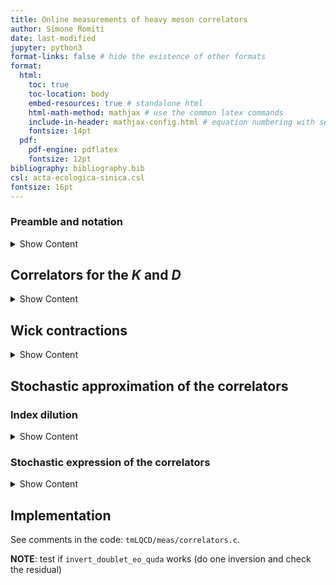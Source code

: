 ```yaml
---
title: Online measurements of heavy meson correlators
author: Simone Romiti
date: last-modified
jupyter: python3
format-links: false # hide the existence of other formats
format:
  html:
    toc: true
    toc-location: body
    embed-resources: true # standalone html
    html-math-method: mathjax # use the common latex commands
    include-in-header: mathjax-config.html # equation numbering with sections
    fontsize: 14pt
  pdf:
    pdf-engine: pdflatex
    fontsize: 12pt
bibliography: bibliography.bib
csl: acta-ecologica-sinica.csl
fontsize: 16pt
---
```


### Preamble and notation
<details>
  <summary>Show Content</summary>

`tmLQCD`can compute the correlators for the heavy mesons $K$ and $D$.
The twisted mass formulation of the heavy doublet $(s, c)$ is such that $K$ and $D$ mix in the spectral decomposition @baron2011computing.
In fact, the Dirac operator is not diagonal in flavor,
and the extraction of their masses requires the evaluation of a $(2 \times 2) \otimes (2 \times 2)$ matrix of correlators.
In the following we use the twisted basis $\chi$ for fermion fields:
<!--  -->
\begin{align}
\label{eq:LightFlavorSpinorFields}
\chi_{\ell} &= 
    \begin{bmatrix}
    {\chi}_{u} \\
    0
    \end{bmatrix}
    +
    \begin{bmatrix}
    0 \\
    {\chi}_{d}
    \end{bmatrix}
\, , \\[1em] 
\label{eq:HeavyFlavorSpinorFields}
\chi_{h} &= 
    \begin{bmatrix}
    {\chi}_{c} \\
    0
    \end{bmatrix}
    +
    \begin{bmatrix}
    0 \\
    {\chi}_{s}
    \end{bmatrix}
\, .
\end{align}
<!--  -->

</details>

## Correlators for the $K$ and $D$

<details>
  <summary>Show Content</summary>

The required correlators are given by the following
expectation values on the interacting vacuum
${\bra{\Omega} \cdot \ket{\Omega} = \braket{\cdot}}$:
<!--  -->
\begin{equation}
\begin{split}
{C}^{h_i, h_j}_{\Gamma_1, \Gamma_2}(t) &=
- \eta_1 \frac{1}{V} 
\sum_{\vec{x}} 
\mathcal{C}^{h_i, h_j}_{\Gamma_1, \Gamma_2}(t, \vec{x})
\\
&=
\eta_{1} \eta_{2}
\frac{1}{V} 
\sum_{\vec{x}} 
\braket{
[\bar{\chi}_{d} \Gamma_1 \chi_{h_i}](x)
[\bar{\chi}_{d} \Gamma_2 \chi_{h_j}]^{\dagger}(0)
}
\, ,
\end{split}
\end{equation}
<!--  -->
where $h_i=c,s$, $\Gamma_i = 1, \gamma_5$.
The minus sign will vanish when doing the Wick contractions,
while
$\eta_{\mathbb{1}} = 1$ and $\eta_{\gamma_5} = -1$ 
are used just to compensate the sign change when daggering the spinor bilinears at the source:
<!--  -->
\begin{equation}
\eta_\Gamma (\bar{\chi}_a \Gamma \chi_b)^\dagger = 
\eta_\Gamma \bar{\chi}_b \gamma_0 \Gamma^\dagger \gamma_0 \chi_a =
\bar{\chi}_b \Gamma \chi_a 
\, .
\end{equation}
<!--  -->

We now write the explicit Wick contractions for the object:
<!--  -->
\begin{equation}
\begin{split}
\mathcal{C}^{h_i, h_j}_{\Gamma_1, \Gamma_2}(t, \vec{x}) &=
- \eta_{2}
\braket{
[\bar{\chi}_{d} \Gamma_1 \chi_{h_i}](x)
[\bar{\chi}_{d} \Gamma_2 \chi_{h_j}]^{\dagger}(0)
}
\\
&= - \braket{
[\bar{\chi}_{d} \Gamma_1 \chi_{h_i}](x)
[\bar{\chi}_{h_j} \Gamma_2 \chi_{d}](0)
}
\end{split}
\end{equation}
<!--  -->

::: {.remark}

1. The spinor fields $\chi_{u,d}$ and $\chi_{c,s}$ of eq. 
\eqref{eq:LightFlavorSpinorFields} and 
\eqref{eq:HeavyFlavorSpinorFields} 
can be obtained with the projector:
<!--  -->
\begin{equation}
P_{i} = \frac{1}{2} [1 + (-1)^i \sigma_3] \, , \, i=0,1
\, ,
\end{equation}
<!--  -->
where ${\sigma_3 = 
    \begin{bmatrix}
    1 & 0 \\
    0 & -1
    \end{bmatrix}
    }$.
    As a projector, it satisfies $P_i^2 = P_i$.
    Moreover $\sigma_3 = \sigma_3^\dagger$, 
    hence $P_i^\dagger = P_i$.

2. Obviously, $P_i$ commutes with the $\gamma$ matrices as they act on different spaces.

3. The action of $\sigma_1$ swaps the up and down flavor components of a spinor.
:::

</details>

## Wick contractions

<details>
  <summary>Show Content</summary>

Using the above remarks,
we can write:
<!--  -->
\begin{equation}
\begin{split}
\mathcal{C}^{h_i, h_j}_{\Gamma_1, \Gamma_2}(t, \vec{x}) &=
- \braket{
[\bar{\chi}_{d} \Gamma_1 \chi_{h_i}](x)
[\bar{\chi}_{h_j} \Gamma_2 \chi_{d}](0)
}
\\
&= 
- \braket{
[\bar{\chi}_{\ell} \Gamma_1 (\sigma_1)^{1-i} P_i \chi_{h}](x)
[\bar{\chi}_{h} P_j (\sigma_1)^{1-j} \Gamma_2 \chi_{\ell}](0)
}
\, .
\end{split}
\end{equation}
<!--  -->
An implicit summation on flavor indices is understood.

We now call $S = D^{-1}$ the inverse of the Dirac operator
and use Wick's theorem:
<!--  -->
\begin{equation}
\braket{\Psi_{a}(x) \bar{\Psi}_{b}(0)} = S_{ab}(x|0) \, ,
\end{equation}
<!--  -->
where $a$ and $b$ are a shortcut for the other indices of the spinor (spin, flavor, color, etc.).
The correlator is:
<!--  -->
\begin{equation}
\mathcal{C}^{h_i, h_j}_{\Gamma_1, \Gamma_2}(t, \vec{x}) 
=
\operatorname{Tr} \left[
S_\ell(0|x) 
(\sigma_1)^{1-i} P_i \Gamma_1
S_h(x|0)
P_j (\sigma_1)^{1-j} \Gamma_2
\right]
\end{equation}
<!--  -->

We now use $\gamma_5$ hermiticity:
$(S_\ell) = \sigma_1 \gamma_5 S_\ell^\dagger \gamma_5 \sigma_1$.
Please note that the $\dagger$ is not on flavor space indices,
but here it makes no difference because $S_\ell$ is diagonal in flavor.
Our correlator becomes:
<!--  -->
\begin{equation}
\mathcal{C}^{h_i, h_j}_{\Gamma_1, \Gamma_2}(t, \vec{x}) 
=
\operatorname{Tr}
\left[
    S_h(x|0) 
    \Gamma_2 \gamma_5 
    P_j (\sigma_1)^{j} 
    (S_\ell)^\dagger (x|0) 
    (\sigma_1)^i P_i 
    \gamma_5 \Gamma_1
\right]
\, .
\end{equation}
<!--  -->
Upon a careful calculation for all values $i,j = 0,1$ we find, equivalently (using spacetime translational symmetry):
<!--  -->
\begin{equation} \label{eq:C.hihj.Gamma1Gamma2}
\begin{split}
\mathcal{C}^{h_i, h_j}_{\Gamma_1, \Gamma_2}(t, \vec{x}) 
&=
\operatorname{Tr}
\left[
    (S_h)_{f_i f_j} (x|0) 
    \Gamma_2 \gamma_5 
    (S_u)^\dagger (x|0) 
    \gamma_5 \Gamma_1
\right]
\end{split}
\end{equation}
<!--  -->
This is a generalized case of eq. (A9) of @PhysRevD.59.074503.

</details>


## Stochastic approximation of the correlators

### Index dilution

<details>
  <summary>Show Content</summary>


We now make the following remark. If we want to invert numerically the system $D_{ij} \psi_{j} = \eta_{i}$ (where the $i,j$ indices include all internal indices), we have:

\begin{equation}
D_{ij} \psi_{j} = \eta_{i} \, \implies 
\psi_{i} = S_{ij} \eta_{j} \, .
\end{equation}

If $\eta_i \eta_j^{*} = \delta_{ij}$ we have:

\begin{equation}
S_{ij} = \psi_{i} \eta_{j}^{*} \, .
\end{equation}

---

We can also use **index dilution** in order to select the components we want. In fact, if we define: $\eta_i^{(a)} = \eta \delta_{i}^{a}$, with $\eta^{*} \eta =1$ we have:

\begin{equation}
S_{ab} = S_{ij} \delta_{i}^{a} \delta_{j}^{b} = 
S_{ij} (\eta^{*} \delta_{i}^{a}) (\eta \delta_{j}^{b}) =
\psi_{i}^{(b)} (\eta_{i}^{a})^{*} 
= \eta^{(a)} \cdot \psi^{(b)} \, .
\end{equation}

</details>

### Stochastic expression of the correlators

<details>
  <summary>Show Content</summary>

We now approximate the propagator using stochastic sources.
Additionally, we use:

- The one-end-trick @Boucaud:2008xu: non vanishing source only at $x=0$.
- Same source for light and heavy doublet
- Spin dilution (cf. @foley2005practical): one source for each Dirac index $\beta$, with unit norm in color space. The components with index different from the dilution index are set to zero:
    <!--  -->
    \begin{equation}
    \eta^{(\alpha)}_{\beta, c} = 
    \eta_c \, \delta^\alpha_\beta \,\, , \, \, 
    \eta_c \otimes \eta^\dagger_c = \mathbb{1}_{N_c \times N_c} \, .
    \end{equation}
    <!--  -->
- Flavor dilution: sources have an additional flavor index $\phi$, such that their flavor component different from the index vanish. The value of the flavor component however is the same, it changes only its position in the doublet:
<!--  -->
\begin{equation}
\eta^{(\phi=0)} = 
    \begin{bmatrix}
    \eta \\
    0
    \end{bmatrix}
\, , \,
\eta^{(\phi=1)} = 
    \begin{bmatrix}
    0 \\
    \eta
    \end{bmatrix}
\, .
\end{equation}
<!--  -->

Therefore, we can approximate the correlators of eq. \eqref{eq:C.hihj.Gamma1Gamma2} above with:

<!--  -->
\begin{equation}
\begin{split}
\mathcal{C}^{h_i, h_j}_{\Gamma_1, \Gamma_2}(t, \vec{x}) 
=
\left(
    \eta^{(f_i, \alpha_1)}(0)
    \cdot 
    \psi_h^{(f_j, \alpha_2)}(x) 
\right)
(\Gamma_2 \gamma_5)_{\alpha_2 \alpha_3}
\left(
    \eta^{(0, \alpha_3)}(0)
    \cdot 
    \psi_u^{(0, \alpha_4)}(x) 
\right)
(\gamma_5 \Gamma_1)_{\alpha_4 \alpha_1}
\end{split}
\end{equation}
<!--  -->

In our case $\Gamma_{1/2} = 1, \gamma_5$, so that $\Gamma_i \gamma_5$ is diagonal in the Dirac indices.
Thus the correlator can be written as (explicit summation over the indices):

<!--  -->
\begin{equation}
\begin{split}
\mathcal{C}^{h_i, h_j}_{\Gamma_1, \Gamma_2}(t, \vec{x}) 
=
\sum_{\alpha_{1}, \alpha_{2}}
\left(
    \eta^{(f_i, \alpha_1)}(0)
    \cdot 
    \psi_h^{(f_j, \alpha_2)}(x) 
\right)
(\Gamma_2 \gamma_5)_{\alpha_2 \alpha_2}
\left(
    \eta^{(0, \alpha_2)}(0)
    \cdot 
    \psi_u^{(0, \alpha_1)}(x) 
\right)
(\gamma_5 \Gamma_1)_{\alpha_1 \alpha_1}
\end{split}
\end{equation}
<!--  -->




</details>






## Implementation

See comments in the code: `tmLQCD/meas/correlators.c`.

**NOTE**: test if `invert_doublet_eo_quda` works (do one inversion and check the residual)



